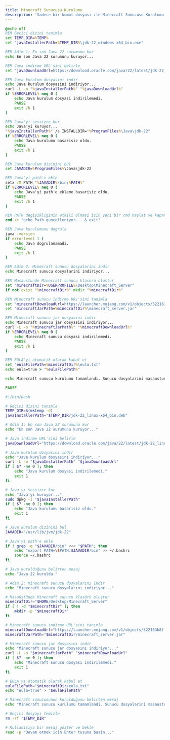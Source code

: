 ```yaml
---
title: Minecraft Sunucusu Kurulumu
description: 'Sadece bir komut dosyası ile Minecraft Sunucusu Kurulumu sağlamak.'
---
```


<CodeGroup>

```cmd minecraft-server-setup.cmd
@echo off
REM Gecici dizini tanimla
set TEMP_DIR=%TEMP%
set "javaInstallerPath=%TEMP_DIR%\jdk-22_windows-x64_bin.exe"

REM Adim 1: En son Java 22 surumunu kur
echo En son Java 22 surumunu kuruyor...

REM Java indirme URL'sini belirle
set "javaDownloadUrl=https://download.oracle.com/java/22/latest/jdk-22_windows-x64_bin.exe"

REM Java kurulum dosyasini indir
echo Java kurulum dosyasini indiriyor...
curl -L -o "%javaInstallerPath%" "%javaDownloadUrl%"
if %ERRORLEVEL% neq 0 (
    echo Java kurulum dosyasi indirilemedi.
    PAUSE
    exit /b 1
)

REM Java'yi sessizce kur
echo Java'yi kuruyor...
"%javaInstallerPath%" /s INSTALLDIR="%ProgramFiles%\Java\jdk-22"
if %ERRORLEVEL% neq 0 (
    echo Java kurulumu basarisiz oldu.
    PAUSE
    exit /b 1
)

REM Java kurulum dizinini bul
set JAVADIR=%ProgramFiles%\Java\jdk-22

REM Java'yi path'e ekle
setx /M PATH "%JAVADIR%\bin;%PATH%"
if %ERRORLEVEL% neq 0 (
    echo Java'yi path'e ekleme basarisiz oldu.
    PAUSE
    exit /b 1
)

REM PATH degisikliginin etkili olmasi icin yeni bir cmd baslat ve kapat
cmd /c "echo Path guncelleniyor... & exit"

REM Java kurulumunu dogrula
java -version
if errorlevel 1 (
    echo Java dogrulanamadi.
    PAUSE
    exit /b 1
)

REM Adim 2: Minecraft sunucu dosyalarini indir
echo Minecraft sunucu dosyalarini indiriyor...

REM Masaustunde Minecraft sunucu klasoru olustur
set "minecraftDir=%USERPROFILE%\Desktop\Minecraft_Server"
if not exist "%minecraftDir%" mkdir "%minecraftDir%"

REM Minecraft sunucu indirme URL'sini tanimla
set "minecraftDownloadUrl=https://launcher.mojang.com/v1/objects/522163b8ff1e78bc869e9b5cf4c7d9bb1716e05b/server.jar"
set "minecraftJarPath=%minecraftDir%\minecraft_server.jar"

REM Minecraft sunucu jar dosyasini indir
echo Minecraft sunucu jar dosyasini indiriyor...
curl -L -o "%minecraftJarPath%" "%minecraftDownloadUrl%"
if %ERRORLEVEL% neq 0 (
    echo Minecraft sunucu dosyasi indirilemedi.
    PAUSE
    exit /b 1
)

REM EULA'yi otomatik olarak kabul et
set "eulaFilePath=%minecraftDir%\eula.txt"
echo eula=true > "%eulaFilePath%"

echo Minecraft sunucu kurulumu tamamlandi. Sunucu dosyalarini masaustunde 'Minecraft_Server' klasorunde bulabilirsiniz.

PAUSE
```

```sh minecraft-server-setup.sh
#!/bin/bash

# Geçici dizini tanımla
TEMP_DIR=$(mktemp -d)
javaInstallerPath="$TEMP_DIR/jdk-22_linux-x64_bin.deb"

# Adım 1: En son Java 22 sürümünü kur
echo "En son Java 22 surumunu kuruyor..."

# Java indirme URL'sini belirle
javaDownloadUrl="https://download.oracle.com/java/22/latest/jdk-22_linux-x64_bin.deb"

# Java kurulum dosyasını indir
echo "Java kurulum dosyasını indiriyor..."
curl -L -o "$javaInstallerPath" "$javaDownloadUrl"
if [ $? -ne 0 ]; then
    echo "Java kurulum dosyası indirilemedi."
    exit 1
fi

# Java'yı sessizce kur
echo "Java'yı kuruyor..."
sudo dpkg -i "$javaInstallerPath"
if [ $? -ne 0 ]; then
    echo "Java kurulumu basarisiz oldu."
    exit 1
fi

# Java kurulum dizinini bul
JAVADIR="/usr/lib/jvm/jdk-22"

# Java'yi path'e ekle
if ! grep -q "$JAVADIR/bin" <<< "$PATH"; then
    echo "export PATH=\$PATH:$JAVADIR/bin" >> ~/.bashrc
    source ~/.bashrc
fi

# Java kurulduğunu belirten mesaj
echo "Java 22 kuruldu."

# Adım 2: Minecraft sunucu dosyalarını indir
echo "Minecraft sunucu dosyalarını indiriyor..."

# Masaüstünde Minecraft sunucu klasörü oluştur
minecraftDir="$HOME/Desktop/Minecraft_Server"
if [ ! -d "$minecraftDir" ]; then
    mkdir -p "$minecraftDir"
fi

# Minecraft sunucu indirme URL'sini tanımla
minecraftDownloadUrl="https://launcher.mojang.com/v1/objects/522163b8ff1e78bc869e9b5cf4c7d9bb1716e05b/server.jar"
minecraftJarPath="$minecraftDir/minecraft_server.jar"

# Minecraft sunucu jar dosyasını indir
echo "Minecraft sunucu jar dosyasını indiriyor..."
curl -L -o "$minecraftJarPath" "$minecraftDownloadUrl"
if [ $? -ne 0 ]; then
    echo "Minecraft sunucu dosyası indirilemedi."
    exit 1
fi

# EULA'yı otomatik olarak kabul et
eulaFilePath="$minecraftDir/eula.txt"
echo "eula=true" > "$eulaFilePath"

# Minecraft sunucusunun kurulduğunu belirten mesaj
echo "Minecraft sunucu kurulumu tamamlandi. Sunucu dosyalarini masaustunde 'Minecraft_Server' klasorunde bulabilirsiniz."

# Geçici dosyayı temizle
rm -rf "$TEMP_DIR"

# Kullanıcıya bir mesaj göster ve bekle
read -p "Devam etmek icin Enter tusuna basin..."
```

</CodeGroup>
